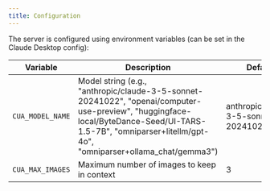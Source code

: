 ```yaml
---
title: Configuration
---
```


The server is configured using environment variables (can be set in the Claude Desktop config):

| Variable         | Description                                                                                                                                                                                                 | Default                              |
| ---------------- | ----------------------------------------------------------------------------------------------------------------------------------------------------------------------------------------------------------- | ------------------------------------ |
| `CUA_MODEL_NAME` | Model string (e.g., "anthropic/claude-3-5-sonnet-20241022", "openai/computer-use-preview", "huggingface-local/ByteDance-Seed/UI-TARS-1.5-7B", "omniparser+litellm/gpt-4o", "omniparser+ollama_chat/gemma3") | anthropic/claude-3-5-sonnet-20241022 |
| `CUA_MAX_IMAGES` | Maximum number of images to keep in context                                                                                                                                                                 | 3                                    |
